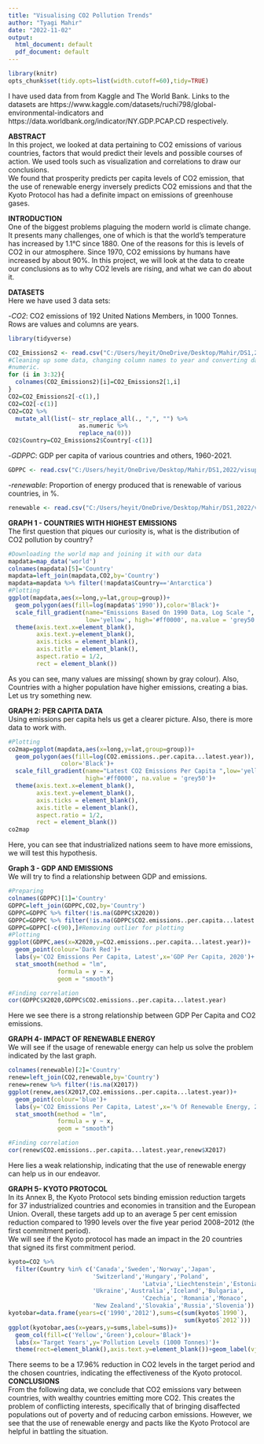 ```yaml
---
title: "Visualising CO2 Pollution Trends"
author: "Tyagi Mahir"
date: "2022-11-02"
output:
  html_document: default
  pdf_document: default
---
```

```r
library(knitr)
opts_chunk$set(tidy.opts=list(width.cutoff=60),tidy=TRUE)
```
I have used data from from Kaggle and The World Bank. Links to the datasets
are https://www.kaggle.com/datasets/ruchi798/global-environmental-indicators
and https://data.worldbank.org/indicator/NY.GDP.PCAP.CD respectively.

**ABSTRACT**  
In this project, we looked at data pertaining to CO2 emissions of various
countries, factors that would predict their levels and possible courses of
action. We used tools such as visualization and correlations to draw our conclusions.  
We found that prosperity predicts per capita levels of CO2 emission, that the
use of renewable energy inversely predicts CO2 emissions and that the Kyoto
Protocol has had a definite impact on emissions of greenhouse gases.

**INTRODUCTION**  
One of the biggest problems plaguing the modern world is climate change. It 
presents many challenges, one of which is that the world's temperature has
increased by 1.1&deg;C since 1880. One of the reasons for this is levels of
CO2 in our atmosphere. Since 1970, CO2 emissions by humans have increased by
about 90%. In this project, we will look at the data to create our conclusions
as to why CO2 levels are rising, and what we can do about it.   

**DATASETS**  
Here we have used 3 data sets:  
  
-*CO2*: CO2 emissions of 192 United Nations Members, in 1000 Tonnes. Rows are
values and columns are years.
```r
library(tidyverse)
```


```r
CO2_Emissions2 <- read.csv("C:/Users/heyit/OneDrive/Desktop/Mahir/DS1,2022/visuproject/Air and Climate/CO2_Emissions2.csv")
#Cleaning up some data, changing column names to year and converting data to
#numeric.
for (i in 3:32){
  colnames(CO2_Emissions2)[i]=CO2_Emissions2[1,i]
}
CO2=CO2_Emissions2[-c(1),]
CO2=CO2[-c(1)]
CO2=CO2 %>% 
  mutate_all(list(~ str_replace_all(., ",", "") %>% 
                    as.numeric %>%
                    replace_na(0)))
CO2$Country=CO2_Emissions2$Country[-c(1)]
```
-*GDPPC*: GDP per capita of various countries and others, 1960-2021.
```r
GDPPC <- read.csv("C:/Users/heyit/OneDrive/Desktop/Mahir/DS1,2022/visuproject/GDPPC.csv")
```
-*renewable*: Proportion of energy produced that is renewable of various
countries, in %.
```r
renewable <- read.csv("C:/Users/heyit/OneDrive/Desktop/Mahir/DS1,2022/visuproject/Energy and Minerals/Renewable elec production percentage.csv")
```
  
**GRAPH 1 - COUNTRIES WITH HIGHEST EMISSIONS**  
The first question that piques our curiosity is, what is the distribution of
CO2 pollution by country?

```r
#Downloading the world map and joining it with our data
mapdata=map_data('world')
colnames(mapdata)[5]='Country'
mapdata=left_join(mapdata,CO2,by='Country')
mapdata=mapdata %>% filter(!mapdata$Country=='Antarctica')
#Plotting
ggplot(mapdata,aes(x=long,y=lat,group=group))+  
  geom_polygon(aes(fill=log(mapdata$'1990')),color='Black')+
  scale_fill_gradient(name="Emissions Based On 1990 Data, Log Scale ",
                      low='yellow', high='#ff0000', na.value = 'grey50')+
  theme(axis.text.x=element_blank(),
        axis.text.y=element_blank(),
        axis.ticks = element_blank(),
        axis.title = element_blank(),
        aspect.ratio = 1/2,
        rect = element_blank())
```

As you can see, many values are missing( shown by gray colour). Also,
Countries with a higher population have higher emissions, creating a bias.
Let us try something new.
    
**GRAPH 2: PER CAPITA DATA**  
Using emissions per capita hels us get a clearer picture. Also, there is more
data to work with.
```r
#Plotting
co2map=ggplot(mapdata,aes(x=long,y=lat,group=group))+
  geom_polygon(aes(fill=log(CO2.emissions..per.capita...latest.year)),
               color='Black')+
  scale_fill_gradient(name="Latest CO2 Emissions Per Capita ",low='yellow',
                      high='#ff0000', na.value = 'grey50')+
  theme(axis.text.x=element_blank(),
        axis.text.y=element_blank(),
        axis.ticks = element_blank(),
        axis.title = element_blank(),
        aspect.ratio = 1/2,
        rect = element_blank())
co2map
```

Here, you can see that industrialized nations seem to have more emissions, we
will test this hypothesis.
    
**Graph 3 - GDP AND EMISSIONS**  
We will try to find a relationship between GDP and emissions.
```r
#Preparing
colnames(GDPPC)[1]='Country'
GDPPC=left_join(GDPPC,CO2,by='Country')
GDPPC=GDPPC %>% filter(!is.na(GDPPC$X2020))
GDPPC=GDPPC %>% filter(!is.na(GDPPC$CO2.emissions..per.capita...latest.year))
GDPPC=GDPPC[-c(90),]#Removing outlier for plotting
#Plotting
ggplot(GDPPC,aes(x=X2020,y=CO2.emissions..per.capita...latest.year))+
  geom_point(colour='Dark Red')+
  labs(y='CO2 Emissions Per Capita, Latest',x='GDP Per Capita, 2020')+
  stat_smooth(method = "lm",
              formula = y ~ x,
              geom = "smooth")
```
```r
#Finding correlation
cor(GDPPC$X2020,GDPPC$CO2.emissions..per.capita...latest.year)
```

Here we see there is a strong relationship between GDP Per Capita and CO2
emissions.
    
**GRAPH 4- IMPACT OF RENEWABLE ENERGY**  
We will see if the usage of renewable energy can help us solve the problem
indicated by the last graph.
```r
colnames(renewable)[2]='Country'
renew=left_join(CO2,renewable,by='Country')
renew=renew %>% filter(!is.na(X2017))
ggplot(renew,aes(X2017,CO2.emissions..per.capita...latest.year))+
  geom_point(colour='blue')+
  labs(y='CO2 Emissions Per Capita, Latest',x='% Of Renewable Energy, 2017')+
  stat_smooth(method = "lm",
              formula = y ~ x,
              geom = "smooth")
```
```r
#Finding correlation
cor(renew$CO2.emissions..per.capita...latest.year,renew$X2017)
```

Here lies a weak relationship, indicating that the use of renewable energy 
can help us in our endeavor.
    
**GRAPH 5- KYOTO PROTOCOL**  
In its Annex B, the Kyoto Protocol sets binding emission reduction targets
for 37 industrialized countries and economies in transition and the European
Union. Overall, these targets add up to an average 5 per cent emission
reduction compared to 1990 levels over the five year period 2008–2012 (the
first commitment period).  
We will see if the Kyoto protocol has made an impact in the 20 countries that
signed its first commitment period.
```r
kyoto=CO2 %>% 
  filter(Country %in% c('Canada','Sweden','Norway','Japan',
                        'Switzerland','Hungary','Poland',
                                      'Latvia','Liechtenstein','Estonia',
                        'Ukraine','Australia','Iceland','Bulgaria',
                                      'Czechia', 'Romania','Monaco',
                        'New Zealand','Slovakia','Russia','Slovenia'))
kyotobar=data.frame(years=c('1990','2012'),sums=c(sum(kyoto$`1990`),
                                                  sum(kyoto$`2012`)))
ggplot(kyotobar,aes(x=years,y=sums,label=sums))+
  geom_col(fill=c('Yellow','Green'),colour='Black')+
  labs(x='Target Years',y='Pollution Levels (1000 Tonnes)')+
  theme(rect=element_blank(),axis.text.y=element_blank())+geom_label(vjust=0)
```

There seems to be a 17.96%
reduction in CO2 levels in the target period and the chosen countries,
indicating the effectiveness of the Kyoto protocol.    
**CONCLUSIONS**  
From the following data, we conclude that CO2 emissions vary between
countries, with wealthy countries emitting more CO2. This creates the problem
 of conflicting interests, specifically that of bringing disaffected
 populations out of poverty and of reducing carbon emissions. However, we see
 that the use of renewable energy and pacts like the Kyoto Protocol are
 helpful in battling the situation.


